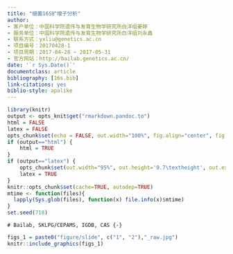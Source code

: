 ```yaml
--- 
title: "细菌16S扩增子分析"
author:
- 客户单位：中国科学院遗传与发育生物学研究所白洋组姜婷
- 服务单位：中国科学院遗传与发育生物学研究所白洋组刘永鑫
- 联系方式：yxliu@genetics.ac.cn
- 项目编号：20170428-1
- 项目周期：2017-04-28 ~ 2017-05-31
- 官方网站：http://bailab.genetics.ac.cn/
date: '`r Sys.Date()`'
documentclass: article
bibliography: [16s.bib]
link-citations: yes
biblio-style: apalike
---
```


```r
library(knitr)
output <- opts_knit$get("rmarkdown.pandoc.to")
html = FALSE
latex = FALSE
opts_chunk$set(echo = FALSE, out.width="100%", fig.align="center", fig.show="hold", warning=FALSE, message=FALSE)
if (output=="html") {
	html = TRUE
}
if (output=="latex") {
	opts_chunk$set(out.width="95%", out.height='0.7\textheight', out.extra='keepaspectratio', fig.pos='H')
	latex = TRUE
}
knitr::opts_chunk$set(cache=TRUE, autodep=TRUE)
mtime <- function(files){
  lapply(Sys.glob(files), function(x) file.info(x)$mtime)
}
set.seed(718)
```

```asis
# Bailab, SKLPG/CEPAMS, IGDB, CAS {-}
```

```r
figs_1 = paste0("figure/slide", c("1", "2"),"_raw.jpg")
knitr::include_graphics(figs_1)
```
